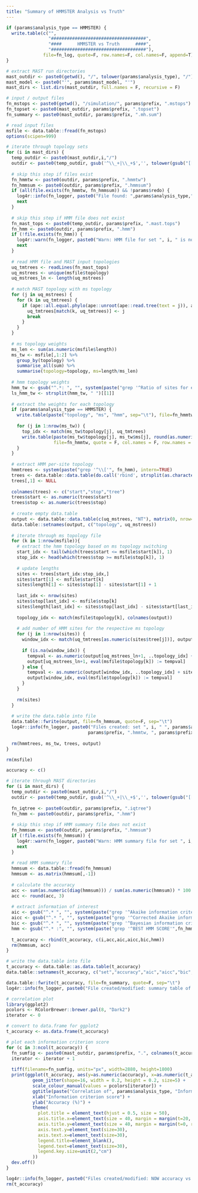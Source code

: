 ```yaml
---
title: "Summary of HMMSTER Analysis vs Truth"
---
```


```r
if (params$analysis_type == HMMSTER) {
  write.table(c("",
                "####################################",
                "####      HMMSTER vs Truth      ####",
                "####################################"),
              file=fn_log, quote=F, row.names=F, col.names=F, append=T)
}

# extract MAST run directories
mast_outdir <- paste0(getwd(), "/", tolower(params$analysis_type), "/")
mast_model <- paste0("'", params$mast_model, "'")
mast_dirs <- list.dirs(mast_outdir, full.names = F, recursive = F)

# input / output files
fn_mstops <- paste0(getwd(), "/simulation/", params$prefix, ".mstops")
fn_topset <- paste0(mast_outdir, params$prefix, ".topset")
fn_summary <- paste0(mast_outdir, params$prefix, ".mh.sum")
```

```r
# read input files
msfile <- data.table::fread(fn_mstops)
options(scipen=999)

# iterate through topology sets
for (i in mast_dirs) {
  temp_outdir <- paste0(mast_outdir,i,"/")
  outdir <- paste0(temp_outdir, gsub('^\\_+|\\_+$','', tolower(gsub("[[:punct:]]","_",mast_model))), "/")
 
  # skip this step if files exist
  fn_hmmtw <- paste0(outdir, params$prefix, ".hmmtw")
  fn_hmmsum <- paste0(outdir, params$prefix, ".hmmsum")
  if (all(file.exists(fn_hmmtw, fn_hmmsum)) && !params$redo) {
    log4r::info(fn_logger, paste0("File found: ",params$analysis_type," summary files for set ", i, "."))
    next
  }
  
  # skip this step if HMM file does not exist
  fn_mast_tops <- paste0(temp_outdir, params$prefix, ".mast.tops")
  fn_hmm <- paste0(outdir, params$prefix, ".hmm")
  if (!file.exists(fn_hmm)) {
    log4r::warn(fn_logger, paste0("Warn: HMM file for set ", i, " is not found. Skipped."))
    next
  }
  
  # read HMM file and MAST input topologies
  uq_tmtrees <- readLines(fn_mast_tops)
  uq_mstrees <- unique(msfile$topology)
  uq_mstrees_ln <- length(uq_mstrees)
  
  # match MAST topology with ms topology
  for (j in uq_mstrees) {
    for (k in uq_tmtrees) {
      if (ape::all.equal.phylo(ape::unroot(ape::read.tree(text = j)), ape::read.tree(text = k))) {
        uq_tmtrees[match(k, uq_tmtrees)] <- j
        break
      }
    }
  }
  
  # ms topology weights
  ms_len <- sum(as.numeric(msfile$length))
  ms_tw <- msfile[,1:2] %>%
    group_by(topology) %>%
    summarise_all(sum) %>%
    summarise(topology=topology, ms=length/ms_len)
  
  # hmm topology weights
  hmm_tw <- gsub("^.*: ", "", system(paste("grep '^Ratio of sites for each category'",fn_hmm), intern = T))
  ls_hmm_tw <- strsplit(hmm_tw, " ")[[1]]
  
  # extract the weights for each topology
  if (params$analysis_type == HMMSTER) {
    write.table(paste("topology", "ms", "hmm", sep="\t"), file=fn_hmmtw, quote = F, col.names = F, row.names = F)
    
    for (j in 1:nrow(ms_tw)) {
      top_idx <- match(ms_tw$topology[j], uq_tmtrees)
      write.table(paste(ms_tw$topology[j], ms_tw$ms[j], round(as.numeric(ls_hmm_tw[top_idx]), 4), sep="\t"),
                  file=fn_hmmtw, quote = F, col.names = F, row.names = F, append = T)
    }
  }
  
  # extract HMM per-site topology
  hmmtrees <- system(paste("grep '^\\['", fn_hmm), intern=TRUE)
  trees <- data.table::data.table(do.call('rbind', strsplit(as.character(hmmtrees),'\\[|,|\\]')))
  trees[,1] <- NULL
  
  colnames(trees) <- c("start","stop","tree")
  trees$start <- as.numeric(trees$start)
  trees$stop <- as.numeric(trees$stop)
  
  # create empty data.table
  output <- data.table::data.table(c(uq_mstrees, "NT"), matrix(0, nrow=uq_mstrees_ln+1, ncol=uq_mstrees_ln))
  data.table::setnames(output, c("topology", uq_mstrees))
  
  # iterate through ms topology file
  for (k in 1:nrow(msfile)){
    # extract the hmm topology based on ms topology switching
    start_idx <- tail(which(trees$start <= msfile$start[k]), 1)
    stop_idx <- head(which(trees$stop >= msfile$stop[k]), 1)
    
    # update lengths
    sites <- trees[start_idx:stop_idx,]
    sites$start[1] <- msfile$start[k]
    sites$length[1] <- sites$stop[1] - sites$start[1] + 1
    
    last_idx <- nrow(sites)
    sites$stop[last_idx] <- msfile$stop[k]
    sites$length[last_idx] <- sites$stop[last_idx] - sites$start[last_idx] + 1
    
    topology_idx <- match(msfile$topology[k], colnames(output))
    
    # add number of HMM sites for the respective ms topology
    for (j in 1:nrow(sites)) {
      window_idx <- match(uq_tmtrees[as.numeric(sites$tree[j])], output$topology)
      
      if (is.na(window_idx)) {
        tempval <- as.numeric(output[uq_mstrees_ln+1, ..topology_idx] + sites$length[j])
        output[uq_mstrees_ln+1, eval(msfile$topology[k]) := tempval]
      } else {
        tempval <- as.numeric(output[window_idx, ..topology_idx] + sites$length[j])
        output[window_idx, eval(msfile$topology[k]) := tempval]
      }
    }
    
    rm(sites)
  }
  
  # write the data.table into file
  data.table::fwrite(output, file=fn_hmmsum, quote=F, sep="\t")
  log4r::info(fn_logger, paste0("Files created: set ", i, " ", params$analysis_type, " summary files (",
                               params$prefix, ".hmmtw, ", params$prefix, ".hmmsum)."))
  
  rm(hmmtrees, ms_tw, trees, output)
}

rm(msfile)
```

```r
accuracy <- c()

# iterate through MAST directories
for (i in mast_dirs) {
  temp_outdir <- paste0(mast_outdir,i,"/")
  outdir <- paste0(temp_outdir, gsub('^\\_+|\\_+$','', tolower(gsub("[[:punct:]]","_",mast_model))), "/")
  
  fn_iqtree <- paste0(outdir, params$prefix, ".iqtree")
  fn_hmm <- paste0(outdir, params$prefix, ".hmm")
  
  # skip this step if HMM summary file does not exist
  fn_hmmsum <- paste0(outdir, params$prefix, ".hmmsum")
  if (!file.exists(fn_hmmsum)) {
    log4r::warn(fn_logger, paste0("Warn: HMM summary file for set ", i, " is not found. Skipped."))
    next
  }
  
  # read HMM summary file
  hmmsum <- data.table::fread(fn_hmmsum)
  hmmsum <- as.matrix(hmmsum[,-1])
    
  # calculate the accuracy 
  acc <- sum(as.numeric(diag(hmmsum))) / sum(as.numeric(hmmsum)) * 100
  acc <- round(acc, 3)
  
  # extract information of interest
  aic <- gsub("^.* ", "", system(paste("grep '^Akaike information criterion'",fn_iqtree), intern = T))
  aicc <- gsub("^.* ", "", system(paste("grep '^Corrected Akaike information criterion'",fn_iqtree), intern = T))
  bic <- gsub("^.* ", "", system(paste("grep '^Bayesian information criterion'",fn_iqtree), intern = T))
  hmm <- gsub("^.* :", "", system(paste("grep '^BEST HMM SCORE'",fn_hmm), intern = T))
  
  t_accuracy <- rbind(t_accuracy, c(i,acc,aic,aicc,bic,hmm))
  rm(hmmsum, acc)
}

# write the data.table into file
t_accuracy <- data.table::as.data.table(t_accuracy)
data.table::setnames(t_accuracy, c("set","accuracy","aic","aicc","bic","hmm"))

data.table::fwrite(t_accuracy, file=fn_summary, quote=F, sep="\t")
log4r::info(fn_logger, paste0("File created/modified: summary table of ", params$analysis_type, " and ms (", params$prefix, ".mh.sum)."))

# correlation plot
library(ggplot2)
pcolors <- RColorBrewer::brewer.pal(8, "Dark2")
iterator <- 0

# convert to data.frame for ggplot2
t_accuracy <- as.data.frame(t_accuracy)

# plot each information criterion score
for (c in 3:ncol(t_accuracy)) {
  fn_sumfig <- paste0(mast_outdir, params$prefix, ".", colnames(t_accuracy)[c], ".mh.tiff")
  iterator <- iterator + 1
  
  tiff(filename=fn_sumfig, units="px", width=2880, height=1800)
  print(ggplot(t_accuracy, aes(y=as.numeric(accuracy), x=as.numeric(t_accuracy[,c]), ymin=0, ymax=100)) + 
          geom_jitter(shape=16, width = 0.2, height = 0.2, size=5) +
          scale_colour_manual(values = pcolors[iterator]) +
          ggtitle(paste("Correlation of", params$analysis_type, "Information Criterion and NOW Accuracy")) + 
          xlab("Information criterion score") +
          ylab("Accuracy (%)") +
          theme(
            plot.title = element_text(hjust = 0.5, size = 50),
            axis.title.x=element_text(size = 40, margin = margin(t=20, r=0, b=0, l=0)),
            axis.title.y=element_text(size = 40, margin = margin(t=0, r=20, b=0, l=0)),
            axis.text.y=element_text(size=30),
            axis.text.x=element_text(size=30),
            legend.title=element_blank(),
            legend.text=element_text(size=30),
            legend.key.size=unit(2,"cm")
          ))
  dev.off()
}

log4r::info(fn_logger, paste0("Files created/modified: NOW accuracy vs ", params$analysis_type, " IC correlation plots."))
rm(t_accuracy)
```